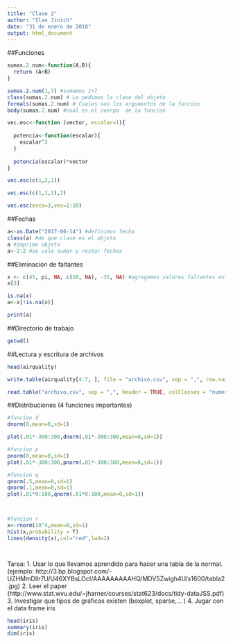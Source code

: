 ---
title: "Clase 2"
author: "Ilan Jinich"
date: "31 de enero de 2018"
output: html_document
---

##Funciones

```{r}
sumas.2.num<-function(A,B){
  return (A+B)
}

sumas.2.num(1,7) #sumamos 1+7
class(sumas.2.num) # Le pedimos la clase del objeto
formals(sumas.2.num) # Cuales son los argumentos de la funcion
body(sumas.2.num) #cual es el cuerpo  de la funcion
```

```{r}

vec.esc<-function (vector, escalar=1){
  
  potencia<-function(escalar){
    escalar^2
  }
  
  potencia(escalar)*vector
}

vec.esc(c(1,2,1))

vec.esc(c(1,1,1),2)

vec.esc(esca=3,vec=1:10)

```

##Fechas
```{r}
a<-as.Date("2017-06-14") #definimos fecha
class(a) #de que clase es el objeto
a #imprime objeto
a+-2:2 #se vale sumar y restar fechas
```

##Eliminación de faltantes

```{r}
x <- c(45, pi, NA, c(10, NA), -35, NA) #agregamos valores faltantes en el vector
x[3]

is.na(x)
a<-x[!is.na(x)]

print(a)

```
##Directorio de trabajo

```{r}
getwd()
```


##Lectura y escritura de archivos

```{r}
head(airquality)

write.table(airquality[4:7, ], file = "archivo.csv", sep = ",", row.names = FALSE) #Escribe un csv a partir del data frame de airquality

read.table("archivo.csv", sep = ",", header = TRUE, colClasses = "numeric") #lee la tabla que acabamos de crear

```

##Distribuciones
(4 funciones importantes)
```{r}
#funcion d
dnorm(0,mean=0,sd=1)

plot(.01*-300:300,dnorm(.01*-300:300,mean=0,sd=1))

#funcion p
pnorm(0,mean=0,sd=1)
plot(.01*-300:300,pnorm(.01*-300:300,mean=0,sd=1))

#funcion q
qnorm(.5,mean=0,sd=1)
qnorm(.1,mean=0,sd=1)
plot(.01*0:100,qnorm(.01*0:100,mean=0,sd=1))



#funcion r
x<-rnorm(10^4,mean=0,sd=1)
hist(x,probability = T)
lines(density(x),col="red",lwd=2)




```

Tarea: 
1. Usar lo que llevamos aprendido para hacer una tabla de la normal. (ejemplo: http://3.bp.blogspot.com/-UZHMmDllr7U/U46XYBsLOcI/AAAAAAAAAHQ/MDV5Zwigh4U/s1600/tabla2.jpg)
2. Leer el paper (http://www.stat.wvu.edu/~jharner/courses/stat623/docs/tidy-dataJSS.pdf)
3. Investigar que tipos de gráficas existen (boxplot, sparse,... )
4. Jugar con el data frame iris
```{r}
head(iris)
summary(iris)
dim(iris)
```

